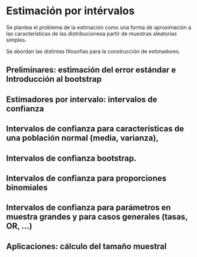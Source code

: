 # Estimación por intérvalos

Se plantea el problema de la estimación como una forma de aproximación a las características de las distribucionesa partir de muestras aleatorias simples.

Se abordan las distintas filosofías para la construcción de estimadores.

## Preliminares: estimación del error estándar e Introducción al bootstrap

## Estimadores por intervalo: intervalos de confianza

## Intervalos de confianza para características de una población normal (media, varianza),

## Intervalos de confianza bootstrap.

## Intervalos de confianza para proporciones binomiales

## Intervalos de confianza para parámetros en muestra grandes y para casos generales (tasas, OR, ...)

## Aplicaciones: cálculo del tamaño muestral
